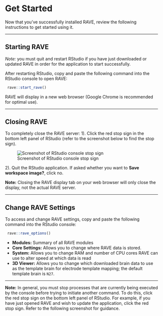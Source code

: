 # Get Started

Now that you've successfully installed RAVE, review the following instructions to get started using it.  

--- 

## Starting RAVE

*Note:* you must quit and restart RStudio if you have just downloaded or updated RAVE in order for the application to start successfully.

After restarting RStudio, copy and paste the following command into the RStudio console to open RAVE: 

```r
 rave::start_rave()
```

RAVE will display in a new web browser (Google Chrome is recommended for optimal use). 

--- 

## Closing RAVE 
To completely close the RAVE server: 
1). Click the red stop sign in the bottom left panel of RStudio (refer to the screenshot below to find the stop sign). 

![Screenshot of RStudio console stop sign](static/image/RStudioConsoleStopSign.png) 

2). Quit the RStudio application. If asked whether you want to **Save workspace image?**, click no.  

**Note:** Closing the RAVE display tab on your web browser will only close the display, not the actual RAVE server. 

--- 

## Change RAVE Settings
To access and change RAVE settings, copy and paste the following command into the RStudio console: 

```r 
 rave::rave_options()
```

* **Modules:** Summary of all RAVE modules
* **Core Settings:** Allows you to change where RAVE data is stored.  
* **System:** Allows you to change RAM and number of CPU cores RAVE can use to alter speed at which data is read 
* **3D Viewer:** Allows you to change which downloaded brain data to use as the template brain for electrode template mapping; the default template brain is `N27`. 

--- 

**Note:** In general, you must stop processes that are currently being executed by the console before trying to initiate another command. To do this, click the red stop sign on the bottom left panel of RStudio. For example, if you have just opened RAVE and wish to update the application, click the red stop sign. Refer to the following screenshot for guidance. 
